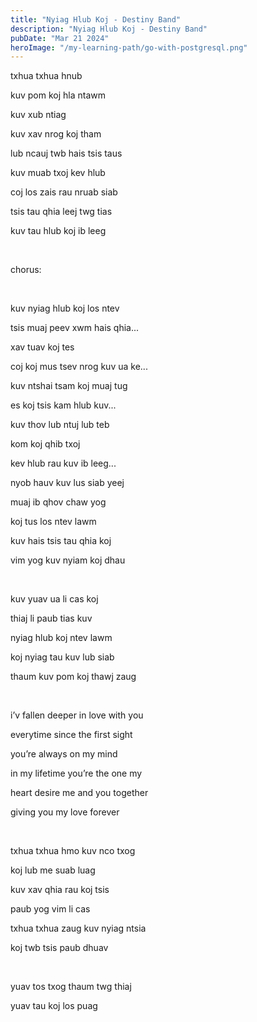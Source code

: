 ```yaml
---
title: "Nyiag Hlub Koj - Destiny Band"
description: "Nyiag Hlub Koj - Destiny Band"
pubDate: "Mar 21 2024"
heroImage: "/my-learning-path/go-with-postgresql.png"
---
```


txhua txhua hnub

kuv pom koj hla ntawm

kuv xub ntiag

kuv xav nrog koj tham

lub ncauj twb hais tsis taus

kuv muab txoj kev hlub

coj los zais rau nruab siab

tsis tau qhia leej twg tias

kuv tau hlub koj ib leeg

<br />

chorus:

<br />

kuv nyiag hlub koj los ntev

tsis muaj peev xwm hais qhia...

xav tuav koj tes

coj koj mus tsev nrog kuv ua ke...

kuv ntshai tsam koj muaj tug

es koj tsis kam hlub kuv...

kuv thov lub ntuj lub teb

kom koj qhib txoj

kev hlub rau kuv ib leeg...

nyob hauv kuv lus siab yeej

muaj ib qhov chaw yog

koj tus los ntev lawm

kuv hais tsis tau qhia koj

vim yog kuv nyiam koj dhau

<br />

kuv yuav ua li cas koj

thiaj li paub tias kuv

nyiag hlub koj ntev lawm

koj nyiag tau kuv lub siab

thaum kuv pom koj thawj zaug

<br />

i’v fallen deeper in love with you

everytime since the first sight

you’re always on my mind

in my lifetime you’re the one my

heart desire me and you together

giving you my love forever

<br />

txhua txhua hmo kuv nco txog

koj lub me suab luag

kuv xav qhia rau koj tsis

paub yog vim li cas

txhua txhua zaug kuv nyiag ntsia

koj twb tsis paub dhuav

<br />

yuav tos txog thaum twg thiaj

yuav tau koj los puag
